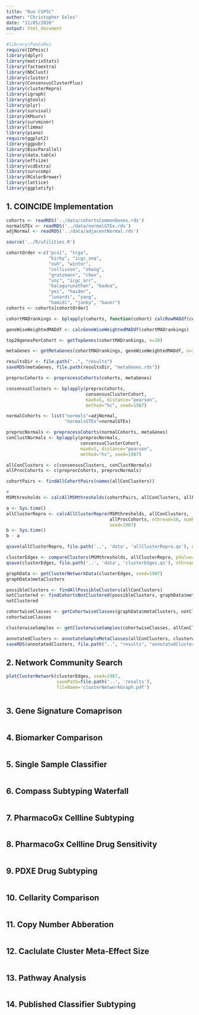 ```yaml
---
title: "Run CSPSC"
author: "Christopher Eeles"
date: "11/05/2020"
output: html_document
---
```


```r
#library(PanCuRx)
require(IDPmisc)
library(dplyr)
library(matrixStats)
library(factoextra)
library(NbClust)
library(cluster)
library(ConsensusClusterPlus)
library(clusterRepro)
library(igraph)
library(gtools)
library(plyr)
library(survival)
library(KMsurv)
library(survminer)
library(limma)
library(piano)
require(ggplot2)
library(ggpubr)
library(BiocParallel)
library(data.table)
library(effsize)
library(vcdExtra)
library(survcomp)
library(RColorBrewer)
library(lattice)
library(ggplotify)
```

## 1. COINCIDE Implementation

```r
cohorts <- readRDS('../data/cohortsCommonGenes.rds')       
normalGTEx <- readRDS('../data/normalGTEx.rds')
adjNormal <- readRDS('../data/adjacentNormal.rds')
```


```r
source('../R/utilities.R')
```

```r
cohortOrder <-c("pcsi", "tcga", 
                "kirby", "icgc_seq", 
                "ouh", "winter", 
                "collisson", "zhang", 
                "grutzmann", "chen", 
                "unc", "icgc_arr", 
                "balagurunathan", "badea", 
                "pei", "haider", 
                "lunardi", "yang", 
                "hamidi", "janky", "bauer")
cohorts <- cohorts[cohortOrder]
```

```r
cohortMADrankings <- bplapply(cohorts, function(cohort) calcRowMADdf(cohort))
```

```r
geneWiseWeightedMADdf <- calcGeneWiseWeightedMADdf(cohortMADrankings)
```


```r
top20genesPerCohort <- getTopGenes(cohortMADrankings, n=20)
```


```r
metaGenes <- getMetaGenes(cohortMADrankings, geneWiseWeightedMADdf, n=20, m=2066)

resultsDir <- file.path("..", "results")
saveRDS(metaGenes, file.path(resultsDir, "metaGenes.rds"))
```



```r
preprocCohorts <- preprocessCohorts(cohorts, metaGenes)
```



```r
consensusClusters <- bplapply(preprocCohorts,
                              consensusClusterCohort,
                              maxK=5, distance="pearson", 
                              method="hc", seed=1987)
```

```r
normalCohorts <- list("normals"=adjNormal, 
                      "normalsGTEx"=normalGTEx)

preprocNormals <- preprocessCohorts(normalCohorts, metaGenes)
conClustNormals <- bplapply(preprocNormals,
                            consensusClusterCohort,
                            maxK=5, distance="pearson", 
                            method="hc", seed=1987)
```

```r
allConClusters <- c(consensusClusters, conClustNormals)
allProcCohorts <- c(preprocCohorts, preprocNormals)
```


```r
cohortPairs <- findAllCohortPairs(names(allConClusters))
```


```r
# 
MSMthresholds <- calcAllMSMthresholds(cohortPairs, allConClusters, allProcCohorts, nthread=16)
```


```r
a <- Sys.time()
allClusterRepro <- calcAllClusterRepro(MSMthresholds, allConClusters, 
                                       allProcCohorts, nthread=16, numReps=500,
                                       seed=1987)
b <- Sys.time()
b - a
```


```r
qsave(allClusterRepro, file.path('..', 'data', 'allClusterRepro.qs'), nthread=16)
```

```r
clusterEdges <- compareClusters(MSMthresholds, allClusterRepro, pValue=0.05, actualIGP=0.5, minThresh=0)
qsave(clusterEdges, file.path('..', 'data', 'clusterEdges.qs'), nthread=15)
```


```r
graphData <- getClusterNetworkData(clusterEdges, seed=1987)
graphData$metaClusters
```

```r
possibleClusters <- findAllPossibleClusters(allConClusters)
notClustered <- findCohortsNotClustered(possibleClusters, graphData$metaClusters)
notClustered
```

```r
cohortwiseClasses <- getCohortwiseClasses(graphData$metaClusters, notClustered)
cohortwiseClasses
```

```r
clusterwiseSamples <- getClusterwiseSamples(cohortwiseClasses, allConClusters)
```

```r
annotatedClusters <- annotateSampleMetaClasses(allConClusters, clusterwiseSamples)
saveRDS(annotatedClusters, file.path("..", "results", "annotatedClusters.rds"))
```

## 2. Network Community Search

```r
plotClusterNetwork(clusterEdges, seed=1987, 
                   savePath=file.path('..', 'results'),
                   fileName='clusterNetworkGraph.pdf')
```

```r
```

## 3. Gene Signature Comaprison

```r
```

## 4. Biomarker Comparison

```r
```

## 5. Single Sample Classifier 

```r
```

## 6. Compass Subtyping Waterfall


```r
```

## 7. PharmacoGx Cellline Subtyping

```r
```

## 8. PharmacoGx Cellline Drug Sensitivity 


```r
```

## 9. PDXE Drug Subtyping


```r
```


## 10. Cellarity Comparison


```r
```

## 11. Copy Number Abberation

```r
```

## 12. Caclulate Cluster Meta-Effect Size

```r
```

## 13. Pathway Analysis

```r
```

## 14. Published Classifier Subtyping

```r
```



```r
```



